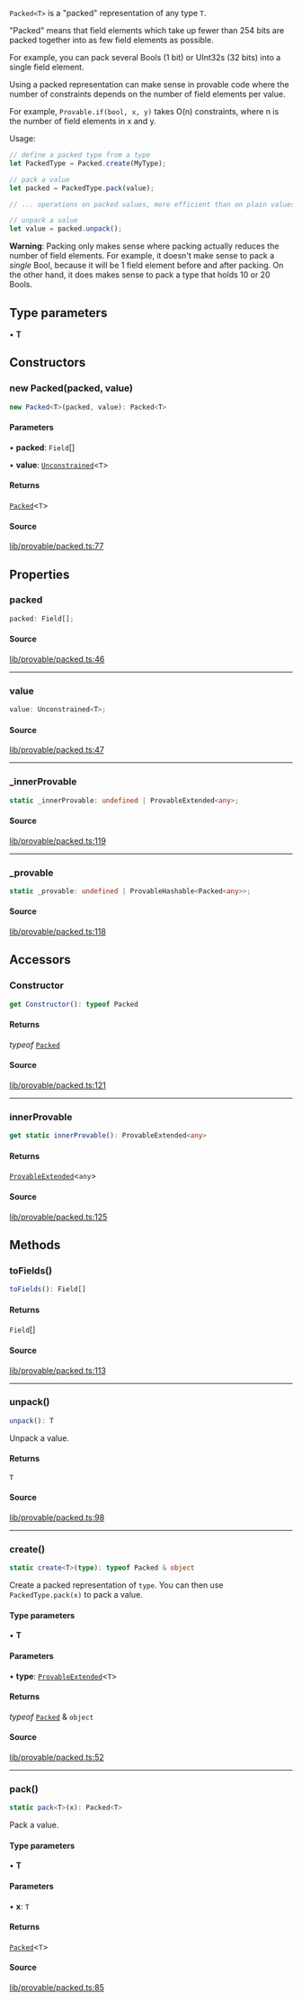 `Packed<T>` is a "packed" representation of any type `T`.

"Packed" means that field elements which take up fewer than 254 bits are packed together into
as few field elements as possible.

For example, you can pack several Bools (1 bit) or UInt32s (32 bits) into a single field element.

Using a packed representation can make sense in provable code where the number of constraints
depends on the number of field elements per value.

For example, `Provable.if(bool, x, y)` takes O(n) constraints, where n is the number of field
elements in x and y.

Usage:

```ts
// define a packed type from a type
let PackedType = Packed.create(MyType);

// pack a value
let packed = PackedType.pack(value);

// ... operations on packed values, more efficient than on plain values ...

// unpack a value
let value = packed.unpack();
```

**Warning**: Packing only makes sense where packing actually reduces the number of field elements.
For example, it doesn't make sense to pack a _single_ Bool, because it will be 1 field element before
and after packing. On the other hand, it does makes sense to pack a type that holds 10 or 20 Bools.

## Type parameters

• **T**

## Constructors

### new Packed(packed, value)

```ts
new Packed<T>(packed, value): Packed<T>
```

#### Parameters

• **packed**: `Field`[]

• **value**: [`Unconstrained`](Unconstrained.mdx)\<`T`\>

#### Returns

[`Packed`](Packed.mdx)\<`T`\>

#### Source

[lib/provable/packed.ts:77](https://github.com/o1-labs/o1js/blob/000b9835d52eede806be269b958c57000ff32f72/src/lib/provable/packed.ts#L77)

## Properties

### packed

```ts
packed: Field[];
```

#### Source

[lib/provable/packed.ts:46](https://github.com/o1-labs/o1js/blob/000b9835d52eede806be269b958c57000ff32f72/src/lib/provable/packed.ts#L46)

***

### value

```ts
value: Unconstrained<T>;
```

#### Source

[lib/provable/packed.ts:47](https://github.com/o1-labs/o1js/blob/000b9835d52eede806be269b958c57000ff32f72/src/lib/provable/packed.ts#L47)

***

### \_innerProvable

```ts
static _innerProvable: undefined | ProvableExtended<any>;
```

#### Source

[lib/provable/packed.ts:119](https://github.com/o1-labs/o1js/blob/000b9835d52eede806be269b958c57000ff32f72/src/lib/provable/packed.ts#L119)

***

### \_provable

```ts
static _provable: undefined | ProvableHashable<Packed<any>>;
```

#### Source

[lib/provable/packed.ts:118](https://github.com/o1-labs/o1js/blob/000b9835d52eede806be269b958c57000ff32f72/src/lib/provable/packed.ts#L118)

## Accessors

### Constructor

```ts
get Constructor(): typeof Packed
```

#### Returns

*typeof* [`Packed`](Packed.mdx)

#### Source

[lib/provable/packed.ts:121](https://github.com/o1-labs/o1js/blob/000b9835d52eede806be269b958c57000ff32f72/src/lib/provable/packed.ts#L121)

***

### innerProvable

```ts
get static innerProvable(): ProvableExtended<any>
```

#### Returns

[`ProvableExtended`](../type-aliases/ProvableExtended.mdx)\<`any`\>

#### Source

[lib/provable/packed.ts:125](https://github.com/o1-labs/o1js/blob/000b9835d52eede806be269b958c57000ff32f72/src/lib/provable/packed.ts#L125)

## Methods

### toFields()

```ts
toFields(): Field[]
```

#### Returns

`Field`[]

#### Source

[lib/provable/packed.ts:113](https://github.com/o1-labs/o1js/blob/000b9835d52eede806be269b958c57000ff32f72/src/lib/provable/packed.ts#L113)

***

### unpack()

```ts
unpack(): T
```

Unpack a value.

#### Returns

`T`

#### Source

[lib/provable/packed.ts:98](https://github.com/o1-labs/o1js/blob/000b9835d52eede806be269b958c57000ff32f72/src/lib/provable/packed.ts#L98)

***

### create()

```ts
static create<T>(type): typeof Packed & object
```

Create a packed representation of `type`. You can then use `PackedType.pack(x)` to pack a value.

#### Type parameters

• **T**

#### Parameters

• **type**: [`ProvableExtended`](../type-aliases/ProvableExtended.mdx)\<`T`\>

#### Returns

*typeof* [`Packed`](Packed.mdx) & `object`

#### Source

[lib/provable/packed.ts:52](https://github.com/o1-labs/o1js/blob/000b9835d52eede806be269b958c57000ff32f72/src/lib/provable/packed.ts#L52)

***

### pack()

```ts
static pack<T>(x): Packed<T>
```

Pack a value.

#### Type parameters

• **T**

#### Parameters

• **x**: `T`

#### Returns

[`Packed`](Packed.mdx)\<`T`\>

#### Source

[lib/provable/packed.ts:85](https://github.com/o1-labs/o1js/blob/000b9835d52eede806be269b958c57000ff32f72/src/lib/provable/packed.ts#L85)
